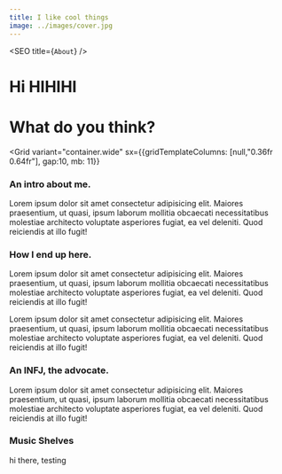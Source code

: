 ```yaml
---
title: I like cool things
image: ../images/cover.jpg
---
```



<SEO title={`About`} />

<Hero>

# Hi HIHIHI

# What do you think?

</Hero>

<Grid 
    variant="container.wide" 
    sx={{gridTemplateColumns: [null,"0.36fr 0.64fr"], gap:10, mb: 11}}
>

<Box></Box>

<Box>

### An intro about me.

Lorem ipsum dolor sit amet consectetur adipisicing elit. Maiores praesentium, ut quasi, ipsum laborum mollitia obcaecati necessitatibus molestiae architecto voluptate asperiores fugiat, ea vel deleniti. Quod reiciendis at illo fugit!

### How I end up here.

Lorem ipsum dolor sit amet consectetur adipisicing elit. Maiores praesentium, ut quasi, ipsum laborum mollitia obcaecati necessitatibus molestiae architecto voluptate asperiores fugiat, ea vel deleniti. Quod reiciendis at illo fugit!

Lorem ipsum dolor sit amet consectetur adipisicing elit. Maiores praesentium, ut quasi, ipsum laborum mollitia obcaecati necessitatibus molestiae architecto voluptate asperiores fugiat, ea vel deleniti. Quod reiciendis at illo fugit!

### An INFJ, the advocate.

Lorem ipsum dolor sit amet consectetur adipisicing elit. Maiores praesentium, ut quasi, ipsum laborum mollitia obcaecati necessitatibus molestiae architecto voluptate asperiores fugiat, ea vel deleniti. Quod reiciendis at illo fugit!

</Box>

</Grid>

<SharePanel>

### Music Shelves

hi there, testing

</SharePanel>

